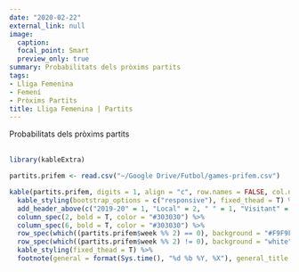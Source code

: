 ```yaml
---
date: "2020-02-22"
external_link: null
image:
  caption: 
  focal_point: Smart
  preview_only: true
summary: Probabilitats dels pròxims partits
tags:
- Lliga Femenina
- Femení
- Pròxims Partits
title: Lliga Femenina | Partits
---
```

Probabilitats dels pròxims partits
<br>
<br>
```r
library(kableExtra)

partits.prifem <- read.csv("~/Google Drive/Futbol/games-prifem.csv")

kable(partits.prifem, digits = 1, align = "c", row.names = FALSE, col.names = c("Jornada", "Equip", "Guanyar", "Empatar", "Guanyar", "Equip"))  %>%
  kable_styling(bootstrap_options = c("responsive"), fixed_thead = T) %>%
  add_header_above(c("2019-20" = 1, "Local" = 2, " " = 1, "Visitant" = 2), background = "white") %>%
  column_spec(2, bold = T, color = "#303030") %>%
  column_spec(6, bold = T, color = "#303030") %>%
  row_spec(which((partits.prifem$week %% 2) == 0), background = "#F9F9F9") %>%
  row_spec(which((partits.prifem$week %% 2) != 0), background = "white") %>%
  kable_styling(fixed_thead = T) %>%
  footnote(general = format(Sys.time(), "%d %b %Y, %X"), general_title = "Actualitzat:", footnote_as_chunk = T)
```
